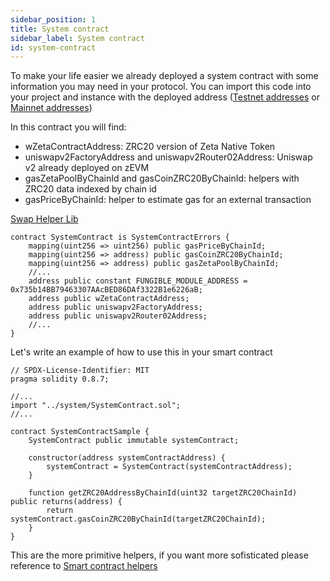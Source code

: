 ```yaml
---
sidebar_position: 1
title: System contract
sidebar_label: System contract
id: system-contract
---
```



To make your life easier we already deployed a system contract with some
information you may need in your protocol. You can import this code into your
project and instance with the deployed address ([Testnet
addresses](/reference/testnet.mdx) or [Mainnet
addresses](/reference/mainnet.mdx))

In this contract you will find:

- wZetaContractAddress: ZRC20 version of Zeta Native Token
- uniswapv2FactoryAddress and uniswapv2Router02Address: Uniswap v2 already
  deployed on zEVM
- gasZetaPoolByChainId and gasCoinZRC20ByChainId: helpers with ZRC20 data
  indexed by chain id
- gasPriceByChainId: helper to estimate gas for an external transaction

[Swap Helper
Lib](https://github.com/zeta-chain/zetachain/tree/main/packages/zevm-protocol-contracts/contracts/system/SystemContract.sol)

```solidity title="SystemContract.sol"
contract SystemContract is SystemContractErrors {
    mapping(uint256 => uint256) public gasPriceByChainId;
    mapping(uint256 => address) public gasCoinZRC20ByChainId;
    mapping(uint256 => address) public gasZetaPoolByChainId;
    //...
    address public constant FUNGIBLE_MODULE_ADDRESS = 0x735b14BB79463307AAcBED86DAf3322B1e6226aB;
    address public wZetaContractAddress;
    address public uniswapv2FactoryAddress;
    address public uniswapv2Router02Address;
    //...
}
```

Let's write an example of how to use this in your smart contract

```solidity title="Sample.sol"
// SPDX-License-Identifier: MIT
pragma solidity 0.8.7;

//...
import "../system/SystemContract.sol";
//...

contract SystemContractSample {
    SystemContract public immutable systemContract;

    constructor(address systemContractAddress) {
        systemContract = SystemContract(systemContractAddress);
    }

    function getZRC20AddressByChainId(uint32 targetZRC20ChainId) public returns(address) {
        return systemContract.gasCoinZRC20ByChainId(targetZRC20ChainId);
    }
}
```

This are the more primitive helpers, if you want more sofisticated please
reference to [Smart contract helpers](/developers/tutorials/examples/smart-contracts-helpers.mdx)
